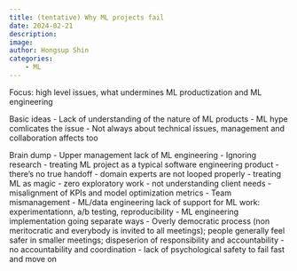 ```yaml
---
title: (tentative) Why ML projects fail
date: 2024-02-21
description: 
image: 
author: Hongsup Shin
categories: 
    - ML
---
```


Focus: high level issues, what undermines ML productization and ML engineering

Basic ideas
- Lack of understanding of the nature of ML products
- ML hype comlicates the issue
- Not always about technical issues, management and collaboration affects too

Brain dump
- Upper management lack of ML engineering
  - Ignoring research
  - treating ML project as a typical software engineering product
  - there's no true handoff
  - domain experts are not looped properly
  - treating ML as magic
  - zero exploratory work
  - not understanding client needs
  - misalignment of KPIs and model optimization metrics
- Team mismanagement
  - ML/data engineering lack of support for ML work: experimentationn, a/b testing, reproducibility
  - ML engineering implementation going separate ways
  - Overly democratic process (non meritocratic and everybody is invited to all meetings); people generally feel safer in smaller meetings; dispeserion of responsibility and accountability
  - no accountability and coordination
  - lack of psychological safety to fail fast and move on
